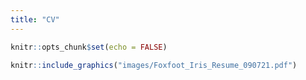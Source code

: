 ```yaml
---
title: "CV"
---
```


```r
knitr::opts_chunk$set(echo = FALSE)
```

```r
knitr::include_graphics("images/Foxfoot_Iris_Resume_090721.pdf")
```
